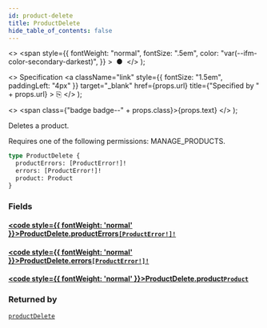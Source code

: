 ```yaml
---
id: product-delete
title: ProductDelete
hide_table_of_contents: false
---
```


  <>
    <span
      style={{
        fontWeight: "normal",
        fontSize: ".5em",
        color: "var(--ifm-color-secondary-darkest)",
      }}
    >
      &nbsp;●&nbsp;
    </span>
  </>
);

  <>
    Specification
    <a
      className="link"
      style={{ fontSize: "1.5em", paddingLeft: "4px" }}
      target="\_blank"
      href={props.url}
      title={"Specified by " + props.url}
    >
      ⎘
    </a>
  </>
);

  <>
    <span class={"badge badge--" + props.class}>{props.text}</span>
  </>
);

Deletes a product.

Requires one of the following permissions: MANAGE_PRODUCTS.

```graphql
type ProductDelete {
  productErrors: [ProductError!]!
  errors: [ProductError!]!
  product: Product
}
```

### Fields

#### [<code style={{ fontWeight: 'normal' }}>ProductDelete.<b>productErrors</b></code>](#)<Bullet />[`[ProductError!]!`](../../../developer/api-reference/objects/product-error) <Badge class="secondary" text="non-null"/> <Badge class="secondary" text="object"/>

>

#### [<code style={{ fontWeight: 'normal' }}>ProductDelete.<b>errors</b></code>](#)<Bullet />[`[ProductError!]!`](../../../developer/api-reference/objects/product-error) <Badge class="secondary" text="non-null"/> <Badge class="secondary" text="object"/>

>

#### [<code style={{ fontWeight: 'normal' }}>ProductDelete.<b>product</b></code>](#)<Bullet />[`Product`](../../../developer/api-reference/objects/product) <Badge class="secondary" text="object"/>

>

### Returned by

[`productDelete`](../../../developer/api-reference/mutations/product-delete) <Badge class="secondary" text="mutation"/>
